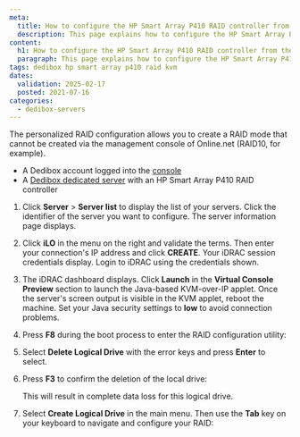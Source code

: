 ```yaml
---
meta:
  title: How to configure the HP Smart Array P410 RAID controller from the KVM
  description: This page explains how to configure the HP Smart Array P410 RAID controller on a Scaleway Dedibox from the KVM
content:
  h1: How to configure the HP Smart Array P410 RAID controller from the KVM
  paragraph: This page explains how to configure the HP Smart Array P410 RAID controller on a Scaleway Dedibox from the KVM
tags: dedibox hp smart array p410 raid kvm
dates:
  validation: 2025-02-17
  posted: 2021-07-16
categories:
  - dedibox-servers
---
```




The personalized RAID configuration allows you to create a RAID mode that cannot be created via the management console of Online.net (RAID10, for example).

<Requirements />

- A Dedibox account logged into the [console](https://console.online.net)
- A [Dedibox dedicated server](https://www.scaleway.com/en/dedibox/) with an HP Smart Array P410 RAID controller

1. Click **Server** > **Server list** to display the list of your servers. Click the identifier of the server you want to configure. The server information page displays.
2. Click **iLO** in the menu on the right and validate the terms. Then enter your connection's IP address and click **CREATE**. Your iDRAC session credentials display. Login to iDRAC using the credentials shown.
3. The iDRAC dashboard displays. Click **Launch** in the **Virtual Console Preview** section to launch the Java-based KVM-over-IP applet. Once the server's screen output is visible in the KVM applet, reboot the machine.
    <Message type="tip">
      Set your Java security settings to **low** to avoid connection problems.
    </Message>
4. Press **F8** during the boot process to enter the RAID configuration utility:
    <Lightbox image={image} alt="" />
5. Select **Delete Logical Drive** with the error keys and press **Enter** to select.
    <Lightbox image={image2} alt="" />
6. Press **F3** to confirm the deletion of the local drive:
    <Lightbox image={image3} alt="" />

    <Message type="important">
      This will result in complete data loss for this logical drive.
    </Message>
7. Select **Create Logical Drive** in the main menu. Then use the **Tab** key on your keyboard to navigate and configure your RAID:
    <Lightbox image={image4} alt="" />


